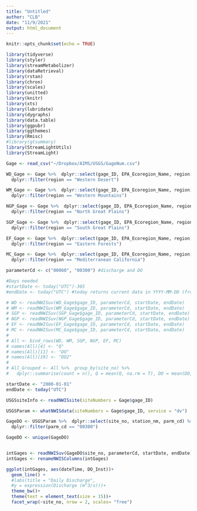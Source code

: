 ```yaml
---
title: "Untitled"
author: "CLB"
date: "11/9/2021"
output: html_document
---
```


```r
knitr::opts_chunk$set(echo = TRUE)
```

```r
library(tidyverse)
library(styler)
library(streamMetabolizer)
library(dataRetrieval)
library(rstan)
library(chron)
library(scales)
library(unitted)
library(knitr)
library(xts)
library(lubridate)
library(dygraphs)
library(data.table)
library(ggpubr)
library(ggthemes)
library(Rmisc)
#library(gtsummary)
library(StreamLightUtils)
library(StreamLight)
```

```r
Gage <- read_csv("~/Dropbox/AIMS/USGS/GageNum.csv")

WD_Gage <- Gage %>%  dplyr::select(gage_ID, EPA_Ecoregion_Name, region) %>% 
  dplyr::filter(region == "Western Desert")

WM_Gage <- Gage %>%  dplyr::select(gage_ID, EPA_Ecoregion_Name, region) %>% 
  dplyr::filter(region == "Western Mountains")

NGP_Gage <- Gage %>%  dplyr::select(gage_ID, EPA_Ecoregion_Name, region) %>% 
  dplyr::filter(region == "North Great Plains")

SGP_Gage <- Gage %>%  dplyr::select(gage_ID, EPA_Ecoregion_Name, region) %>% 
  dplyr::filter(region == "South Great Plains")

EF_Gage <- Gage %>%  dplyr::select(gage_ID, EPA_Ecoregion_Name, region) %>% 
  dplyr::filter(region == "Eastern Forests")

MC_Gage <- Gage %>%  dplyr::select(gage_ID, EPA_Ecoregion_Name, region) %>% 
  dplyr::filter(region == "Mediterranean California")

parameterCd <- c("00060", "00300") #discharge and DO

#Days needed
#startDate <- today("UTC")-365
#endDate <- today("UTC") #today returns current data in YYYY-MM-DD (from lubridate), "UTC" is the timezone

# WD <- readNWISuv(WD_Gage$gage_ID, parameterCd, startDate, endDate)
# WM <- readNWISuv(WM_Gage$gage_ID, parameterCd, startDate, endDate)
# SGP <- readNWISuv(SGP_Gage$gage_ID, parameterCd, startDate, endDate)
# NGP <- readNWISuv(NGP_Gage$gage_ID, parameterCd, startDate, endDate)
# EF <- readNWISuv(EF_Gage$gage_ID, parameterCd, startDate, endDate)
# MC <- readNWISuv(MC_Gage$gage_ID, parameterCd, startDate, endDate)
# 
# All <- bind_rows(WD, WM, SGP, NGP, EF, MC)
# names(All)[4] <- "Q"
# names(All)[11] <- "DO"
# names(All)[19] <- "DO2"
# 
# All_Grouped <- All %>%  group_by(site_no) %>%
#   dplyr::summarise(count = n(), Q = mean(Q, na.rm = T), DO = mean(DO, na.rm = T), DO2 = mean(DO2, na.rm = T))
```

```r

startDate <- "2000-01-01"
endDate <- today("UTC") 

USGSsiteInfo <- readNWISsite(siteNumbers = Gage$gage_ID)

USGSParam <- whatNWISdata(siteNumbers = Gage$gage_ID, service = "dv")

GageDO <- USGSParam %>%  dplyr::select(site_no, station_nm, parm_cd) %>% 
  dplyr::filter(parm_cd == "00300")

GageDO <- unique(GageDO)


intGages <- readNWISuv(GageDO$site_no, parameterCd, startDate, endDate)
intGages <- renameNWISColumns(intGages)
```


```r
ggplot(intGages, aes(dateTime, DO_Inst))+
  geom_line() +
  #labs(title = "Daily Discharge",
  #y = expression(Discharge (m^3/s)))+
  theme_bw()+
  theme(text = element_text(size = 15))+
  facet_wrap(~site_no, nrow = 2, scales= "free")
```

